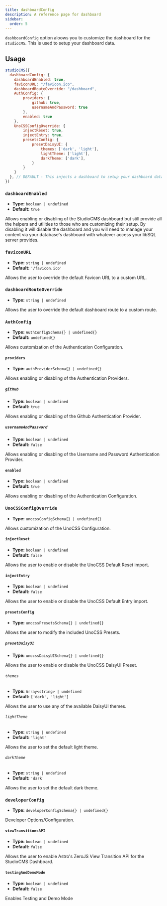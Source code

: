 ```yaml
---
title: dashboardConfig
description: A reference page for dashboard
sidebar:
  order: 5
---
```


`dashboardConfig` option aloows you to customize the dashboard for the `studioCMS`. This is used to setup your dashboard data.

## Usage

```js title="astro.config.mjs"  {2-24}
studioCMS({
  dashboardConfig: {
    dashboardEnabled: true,
    faviconURL: "/favicon.ico",
    dashboardRouteOverride: "/dashboard",
    AuthConfig: {
        providers: {
            github: true,
            usernameAndPassword: true
        },
        enabled: true
    },
    UnoCSSConfigOverride: {
        injectReset: true,
        injectEntry: true,
        presetsConfig: {
            presetDaisyUI: {
                themes: ['dark', 'light'],
                lightTheme: ['light'],
                darkTheme: ['dark'],
            }
        }
    }
  }, // DEFAULT - This injects a dashboard to setup your dashboard data.
})
```

### `dashboardEnabled`

- **Type:** `boolean | undefined`
- **Default:** `true`

Allows enabling or disabling of the StudioCMS dashboard but still provide all the helpers and utilities to those who are customizing their setup. By disabling it will disable the dashboard and you will need to manage your content via your database's dashboard with whatever access your libSQL server provides.


### `faviconURL`

- **Type:** `string | undefined`
- **Default:** `'/favicon.ico'`

Allows the user to override the default Favicon URL to a custom URL.

### `dashboardRouteOverride`

- **Type:** `string | undefined`

Allows the user to override the default dashboard route to a custom route.

### `AuthConfig`

- **Type:** `AuthConfigSchema{} | undefined{}`
- **Default:** `undefined{}`

Allows customization of the Authentication Configuration.

#### `providers`

- **Type:** `authProviderSchema{} | undefined{}`

Allows enabling or disabling of the Authentication Providers.

##### `github`

- **Type:** `boolean | undefined`
- **Default:** `true`

Allows enabling or disabling of the Github Authentication Provider.

##### `usernameAndPassword`

- **Type:** `boolean | undefined`
- **Default:** `false`

Allows enabling or disabling of the Username and Password Authentication Provider.

#### `enabled`

- **Type:** `boolean | undefined`
- **Default:** `true`

Allows enabling or disabling of the Authentication Configuration.

### `UnoCSSConfigOverride`

- **Type:** `unocssConfigSchema{} | undefined{}`

Allows customization of the UnoCSS Configuration.

#### `injectReset`

- **Type:** `boolean | undefined`
- **Default:** `false`

Allows the user to enable or disable the UnoCSS Default Reset import.

#### `injectEntry`

- **Type:** `boolean | undefined`
- **Default:** `false`

Allows the user to enable or disable the UnoCSS Default Entry import.

#### `presetsConfig`

- **Type:** `unocssPresetsSchema{} | undefined{}`

Allows the user to modify the included UnoCSS Presets.

##### `presetDaisyUI`

- **Type:** `unocssDaisyUISchema{} | undefined{}`

Allows the user to enable or disable the UnoCSS DaisyUI Preset.

###### `themes`

- **Type:** `Array<string> | undefined`
- **Default:** `['dark', 'light']`

Allows the user to use any of the available DaisyUI themes.

###### `lightTheme`

- **Type:** `string | undefined`
- **Default:** `'light'`

Allows the user to set the default light theme.

###### `darkTheme`

- **Type:** `string | undefined`
- **Default:** `'dark'`

Allows the user to set the default dark theme.

### `developerConfig`

- **Type:** `developerConfigSchema{} | undefined{}`

Developer Options/Configuration.

#### `viewTransitionsAPI`

- **Type:** `boolean | undefined`
- **Default:** `false`

Allows the user to enable Astro's ZeroJS View Transition API for the StudioCMS Dashboard.

#### `testingAndDemoMode`

- **Type:** `boolean | undefined`
- **Default:** `false`

Enables Testing and Demo Mode
